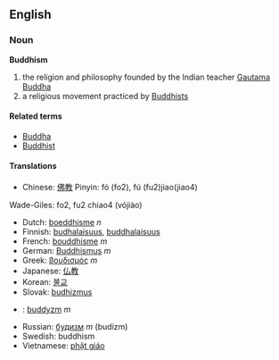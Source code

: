 ==English==

=== Noun ===
'''Buddhism'''<!-- capitalised? -->

# the religion and philosophy founded by the Indian teacher [[w:Gautama Buddha|Gautama Buddha]]
# a religious movement practiced by [[Buddhist]]s

====Related terms====
*[[Buddha]]
*[[Buddhist]]<!-- capitalised? -->

==== Translations ====
*Chinese: [[佛教]] Pinyin: fó (fo2), fú (fu2)jiao(jiao4)
Wade-Giles: fo2, fu2 chiao4 
(vójiào)

*Dutch: [[boeddhisme]] ''n''
*Finnish: [[budhalaisuus]], [[buddhalaisuus]]
*French: [[bouddhisme]] ''m''
*German: [[Buddhismus]] ''m''
*Greek: [[βουδισμός]] ''m''
*Japanese: [[仏教]]
*Korean: [[불교]]
*Slovak: [[budhizmus]]
*{{pl}}: [[buddyzm]] ''m''
*Russian: [[будизм]] ''m'' (budizm)
*Swedish: buddhism
*Vietnamese: [[phật giáo]]
